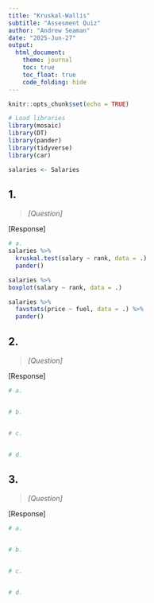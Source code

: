 ```yaml
---
title: "Kruskal-Wallis"
subtitle: "Assesment Quiz"
author: "Andrew Seaman"
date: "2025-Jun-27"
output: 
  html_document:
    theme: journal
    toc: true
    toc_float: true
    code_folding: hide
---
```


<!-- ------ -->
<!-- SETUP: -->
<!-- ------ -->

```r
knitr::opts_chunk$set(echo = TRUE)
```

```r
# Load libraries
library(mosaic)
library(DT)
library(pander)
library(tidyverse)
library(car)
```

<!-- Data -->
```r
salaries <- Salaries
```

<!-- Setup End -->










<!-- ---------- -->
<!-- QUESTIONS: -->
<!-- ---------- -->

## 1.
> _[Question]_

[Response]

```r
# a.
salaries %>% 
  kruskal.test(salary ~ rank, data = .)
  pander()
```
```r
salaries %>% 
boxplot(salary ~ rank, data = .)
```
```r
salaries %>% 
  favstats(price ~ fuel, data = .) %>% 
  pander()
```


<!-- Q1. End -->










## 2.
> _[Question]_

[Response]

```r
# a.


# b.


# c.


# d.


```

<!-- Q2. End -->










## 3.
> _[Question]_

[Response]
```r
# a.


# b.


# c.


# d.


```

<!-- Q3. End -->









<!-- Questions End -->




<!-- -------- -->
<!-- FILE END -->
<!-- -------- -->